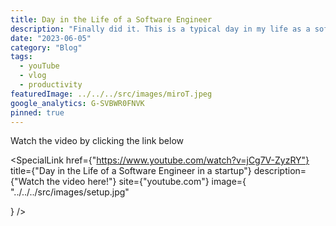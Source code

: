 ```yaml
---
title: Day in the Life of a Software Engineer
description: "Finally did it. This is a typical day in my life as a software developer as we have returned to the office. Of course, not all the days are the same but for the most part, it's fairly accurate!"
date: "2023-06-05"
category: "Blog"
tags: 
  - youTube 
  - vlog
  - productivity
featuredImage: ../../../src/images/miroT.jpeg
google_analytics: G-SVBWR0FNVK
pinned: true
---
```

Watch the video by clicking the link below 

<SpecialLink
  href={"https://www.youtube.com/watch?v=jCg7V-ZyzRY"}
  title={"Day in the Life of a Software Engineer in a startup"}
  description={"Watch the video here!"}
  site={"youtube.com"}
  image={
    "../../../src/images/setup.jpg"
  
  }
/>